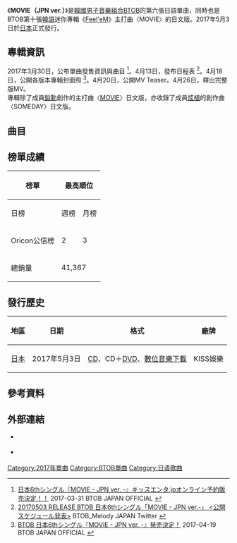{{Infobox single
| Name           = MOVIE（JPN ver.）
| Cover          = BTOB MOVIE JPN Cover A.jpg
| Border         = yes
| Caption        = 通常盤Type-A封面
| Artist         = [[BTOB|BTOB]]
| Released       = 2017年5月3日<small>（見[[#發行歷史|發行歷史]]）</small>
| Format         = [[CD|CD]]、[[數位音樂下載|數位音樂下載]]
| Recorded       = 
| Genre          = [[日語流行音樂|日語流行音樂]]
| Length         = 
| Writer         = [[鄭鎰勳|鄭鎰勳]]、IL、{{link-ja|久下真音|久下真音}}
| Producer       = 
| Chart position = * 日榜最高排名第2位（5月3日，[[Oricon公信榜|Oricon]]）
* 週榜最高排名第3位（5月15日，[[Oricon公信榜|Oricon]]）
| Label          = KISS娛樂
| Chronology     = BTOB日語作品
| Last single    = [[24/7_(TWENTY_FOUR/SEVEN）|24 / 7]]<br>（2016年）
| This single    = '''MOVIE（JPN ver.）'''<br>（2017年）
| Next single    = [[Brand_new_days_～怎樣的未來～|Brand new days ～怎樣的未來～]]<br>（2017年）
| Misc = {{Extra chronology
| Artist      = BTOB日語
| Type        = 單曲
| Last album  = [[L._U._V|L. U. V]]<br>（2016年）
| This album  = '''MOVIE（JPN ver.）'''<br>（2017年）
| Next album  = [[Brand_new_days_～怎樣的未來～|Brand new days ～怎樣的未來～]]<br>（2017年）
}}
{{External music video|Type=Single| {{youtube|Wp9gkdUMVk0|MOVIE（JPN ver.）}}
}}
}}

《'''MOVIE（JPN ver.）'''》是[[韓國|韓國]][[男子音樂組合|男子音樂組合]][[BTOB|BTOB]]的第六張日語單曲，同時也是BTOB第十張[[韓語|韓語]]迷你專輯《[[Feel'eM|Feel'eM]]》主打曲〈MOVIE〉的日文版。2017年5月3日於[[日本|日本]]正式發行。

== 專輯資訊 ==
2017年3月30日，公布單曲發售資訊與曲目 <ref>[https://btobofficial.jp/contents/89493 日本6thシングル『MOVIE - JPN ver. -』キッスエンタ.jpオンライン予約販売決定！！] {{Wayback|url=https://btobofficial.jp/contents/89493 |date=20170421090817 }} 2017-03-31 BTOB JAPAN OFFICIAL {{ja}}</ref>。4月13日，發布日程表 <ref>[https://twitter.com/BTOB_JPN/status/852476483612295169 20170503 RELEASE BTOB 日本6thシングル「MOVIE - JPN ver.-」 <公開スケジュール発表>] {{Wayback|url=https://twitter.com/BTOB_JPN/status/852476483612295169 |date=20170422103747 }} BTOB_Melody JAPAN Twitter {{ja}}</ref>。4月18日，公開各版本專輯封面照 <ref>[https://btobofficial.jp/contents/92857 BTOB 日本6thシングル『MOVIE - JPN ver. -』発売決定！] {{Wayback|url=https://btobofficial.jp/contents/92857 |date=20170419101445 }} 2017-04-19 BTOB JAPAN OFFICIAL {{ja}}</ref>。4月20日，公開MV Teaser。4月26日，釋出完整版MV。<br>專輯除了成員[[鄭鎰勳|鎰勳]]創作的主打曲〈[[Feel'eM|MOVIE]]〉日文版，亦收錄了成員[[任炫植|炫植]]的創作曲〈SOMEDAY〉日文版。

== 曲目 ==
{{tracklist
| font_size       = 
| total_length    = 
| headline        = CD - Special初回限定盤、初回限定盤 A、初回限定盤 B：

| title1    = '''MOVIE（JPN ver.）'''
| music1    = [[鄭鎰勳|鄭鎰勳]]<br>IL
| lyrics1   = {{link-ja|久下真音|久下真音}}
| arranger1 = IL<br>鄭鎰勳
| length1   = 3:43

| title2    = SOMEDAY（JPN ver.）
| music2    = [[任炫植|任炫植]]
| lyrics2   = 久下真音
| arranger2 = 任炫植<br>孫英真
| length2   = 4:47

| title3    = 花
| music3    = 草川順<br>星野純一
| lyrics3   = 草川順
| arranger3 = 星野純一
| length3   = 3:52

| title4    = Unforgettable
| note4   = Vocal Unit：[[徐恩光|徐恩光]]、[[李昌燮|李昌燮]]、[[任炫植|任炫植]]、[[陸星材|陸星材]]
| music4    = 崔敏植（{{lang|ko|최민식}}）
| lyrics4   = {{link-ja|岡田瑪麗亞|岡田マリア}}（{{lang|ja|岡田マリア}}）
| arranger4 = 崔敏植
| length4   = 3:09

| title5    = MOVIE（JPN ver.）
| note5     = Instrumental
| music5    = 鄭鎰勳<br>IL
| arranger5 = IL<br>鄭鎰勳
| length5   = 3:43

}}
{{tracklist
| collapsed    = yes
| headline  = DVD - Special初回限定盤：

| title1    = REQUEST AWARDS "BTOB BEST20 Melody" 摘錄影像
| note1     = 

}}
{{tracklist
| collapsed    = yes
| total_length = 
| headline  = DVD - 初回限定盤 A：

| title1    = MOVIE（JPN ver.）
| note1     = [[音樂錄影帶|音樂錄影帶]]
| title2    = MOVIE（JPN ver.）
| note2     = 音樂錄影帶製作花絮 A

}}
{{tracklist
| collapsed    = yes
| total_length = 
| headline  = DVD - 初回限定盤 B：

| title1    = MOVIE（JPN ver.）
| note1     = [[音樂錄影帶|音樂錄影帶]]
| title2    = MOVIE（JPN ver.）
| note2     = 音樂錄影帶製作花絮 B

}}

{{tracklist
| collapsed    = yes
| font_size    = 80%
| total_length = 
| headline     = CD - 通常盤Type-A：

| title1       = MOVIE（JPN ver.）
| length1      = 

| title2       = SOMEDAY（JPN ver.）
| length2      = 

| title3       = MOVIE（JPN ver.）
| note3        = Instrumental
| length3      = 

| title4       = SOMEDAY（JPN ver.）
| note4        = Instrumental
| length4      = 

}}

{{tracklist
| collapsed    = yes
| font_size    = 80%
| total_length = 
| headline     = CD - 通常盤Type-B：

| title1       = MOVIE（JPN ver.）
| length1      = 

| title2       = 花
| length2      = 

| title3       = MOVIE（JPN ver.）
| note3        = Instrumental
| length3      = 

| title4       = 花
| note4        = Instrumental
| length4      = 

}}
{{tracklist
| collapsed    = yes
| font_size    = 80%
| total_length = 
| headline     = CD - 通常盤Type-C：

| title1       = MOVIE（JPN ver.）
| length1      = 

| title2       = Unforgettable
| length2      = 

| title3       = MOVIE（JPN ver.）
| note3        = Instrumental
| length3      = 

| title4       = Unforgettable
| note4        = Instrumental
| length4      = 

}}

== 榜單成績 ==
{| class="wikitable sortable" style="text-align:center"
|-
! rowspan=2 | 榜單
! colspan=3 | 最高順位
! rowspan=2 | 參考資料
|-
! 日榜
! 週榜
! 月榜
|-
! Oricon公信榜
| 2
| 3
| 11
| rowspan=2 | <ref>{{cite web |url=http://www.oricon.co.jp/rank/js/d/2017-05-02/ |script-title=ja:デイリー　CDシングルランキング 2017年05月02日付 |publisher=Oricon |accessdate=2017-05-02 |language=ja |archiveurl=https://web.archive.org/web/20170502155426/http://www.oricon.co.jp/rank/js/d/2017-05-02/ |archivedate=2017-05-02 |deadurl=no }}</ref><ref>{{cite web |url=http://www.oricon.co.jp/rank/js/w/2017-05-15/ |script-title=週間　CDシングルランキング 2017年05月01日～2017年05月07日 |publisher=Oricon |accessdate=2017-05-10 |language=ja |archiveurl=https://web.archive.org/web/20170510124507/http://www.oricon.co.jp/rank/js/w/2017-05-15/ |archivedate=2017-05-10 |deadurl=no }}</ref><ref>{{cite web |url=http://www.oricon.co.jp/rank/js/m/2017-04/p/2/ |script-title=月間　CDシングルランキング 2017年04月度 |publisher=Oricon |accessdate=2017-05-10 |language=ja |archiveurl=https://web.archive.org/web/20170510124816/http://www.oricon.co.jp/rank/js/m/2017-04/p/2/ |archivedate=2017-05-10 |deadurl=no }}</ref>
|-
! 總銷量
| colspan=3 | 41,367
|}

== 發行歷史 ==
{| class="wikitable plainrowheaders"
|-
! scope="col"| 地區 !! 日期 !! 格式 !! 廠牌
|-
! scope="row"| [[日本|日本]]
| 2017年5月3日
| [[CD|CD]]、CD＋[[DVD|DVD]]、[[數位音樂下載|數位音樂下載]]
| KISS娛樂
|}

== 參考資料 ==
{{reflist}}

== 外部連結 ==
* {{Official website|http://btobofficial.jp/|BTOB日本官方網站}} {{Ja icon}}
* {{Twitter|BTOB_JPN|BTOB日本官方}} {{ja}}

{{BTOB}}

[[Category:2017年單曲|Category:2017年單曲]]
[[Category:BTOB單曲|Category:BTOB單曲]]
[[Category:日语歌曲|Category:日语歌曲]]